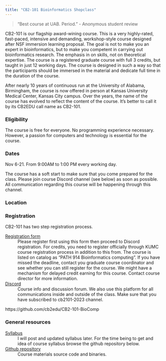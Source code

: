 ```yaml
---
title: "CB2-101 Bioinformatics Shopclass"
---
```


> "Best course at UAB. Period." - Anonymous student review

CB2-101 is our flagship award-wining course. This is a very highly-rated, fast-paced, intensive and demanding, workshop-style course designed after NSF immersion learning proposal. The goal is not to make you an expert in bioinformatics, but to make you competent in carrying out bioinformatics research. The emphasis in on skills, not on theoretical expertise. The course is a registered graduate course with full 3 credits, but taught in just 12 working days. The course is designed in such a way so that the participants should be immersed in the material and dedicate full time in the duration of the course.

After nearly 10 years of continuous run at the University of Alabama, Birmingham, the course is now offered in person at Kansas University Medical Center, Kansas City campus. Over the years, the name of the course has evolved to reflect the content of the course. It's better to call it by its CB2EDU call name as CB2-101.

### Eligibility
The course is free for everyone. No programming experience necessary. However, a passion for computers and technology is essential for the course.

### Dates
Nov 6-21. From 9:00AM to 1:00 PM every working day.

::: {.callout-note}
The course has a soft start to make sure that you come prepared for the class. Please join course Discord channel (see below) as soon as possible. All communication regarding this course will be happening through this channel.
:::

### Location

### Registration

CB2-101 has two step registration process. 

[Registration form](https://forms.gle/RQ5DtFjiZ2CijVJf9)
: 	Please register first using this form then proceed to Discord registration. For credits, you need to register officially through KUMC course registration process in addition to this from. The course is listed on catalog as "PATH 914 Bioinformatics computing". If you have missed the deadline, contact you graduate course coordinator and see whether you can still register for the course. We might have a mechanism for delayed credit earning for this course. Contact course director for more information.

[Discord](https://discord.gg/PXYdNcqHMe)
: Course info and discussion forum. We also use this platform for all communications inside and outside of the class. Make sure that you have subscribed to cb2101-2023 channel.

https://github.com/cb2edu/CB2-101-BioComp

### General resources

[Syllabus]()
: I will post and updated syllabus later. For the time being to get and idea of course syllabus browse the github repository below.

[Github repository](https://github.com/cb2edu/CB2-101-BioComp)
: Course materials source code and binaries.




